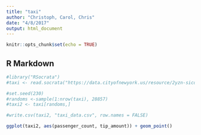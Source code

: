 ```yaml
---
title: "taxi"
author: "Christoph, Carol, Chris"
date: "4/8/2017"
output: html_document
---
```


```r
knitr::opts_chunk$set(echo = TRUE)
```

## R Markdown

```r
#library("RSocrata")
#taxi <- read.socrata("https://data.cityofnewyork.us/resource/2yzn-sicd.json?$where=pickup_datetime between #'2015-05-06T00:00:00.000' and '2015-05-07T00:00:00.000'&payment_type=1")
```

```r
#set.seed(230)
#randoms <-sample(1:nrow(taxi), 28857)
#taxi2 <- taxi[randoms,]

#write.csv(taxi2, "taxi_data.csv", row.names = FALSE)
```


```r
ggplot(taxi2, aes(passenger_count, tip_amount)) + geom_point()
```


